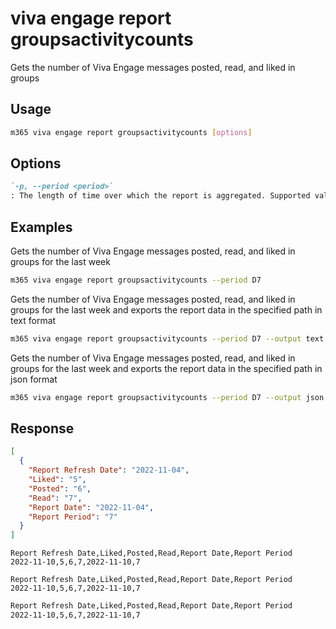 
# viva engage report groupsactivitycounts

Gets the number of Viva Engage messages posted, read, and liked in groups

## Usage

```sh
m365 viva engage report groupsactivitycounts [options]
```

## Options

```md definition-list
`-p, --period <period>`
: The length of time over which the report is aggregated. Supported values `D7`, `D30`, `D90`, `D180`.
```

<Global />

## Examples

Gets the number of Viva Engage messages posted, read, and liked in groups for the last week

```sh
m365 viva engage report groupsactivitycounts --period D7
```

Gets the number of Viva Engage messages posted, read, and liked in groups for the last week and exports the report data in the specified path in text format

```sh
m365 viva engage report groupsactivitycounts --period D7 --output text > "groupsactivitycounts.txt"
```

Gets the number of Viva Engage messages posted, read, and liked in groups for the last week and exports the report data in the specified path in json format

```sh
m365 viva engage report groupsactivitycounts --period D7 --output json > "groupsactivitycounts.json"
```

## Response

<Tabs>
  <TabItem value="JSON">

  ```json
  [
    {
      "Report Refresh Date": "2022-11-04",
      "Liked": "5",
      "Posted": "6",
      "Read": "7",
      "Report Date": "2022-11-04",
      "Report Period": "7"
    }
  ]
  ```

  </TabItem>
  <TabItem value="Text">

  ```text
  Report Refresh Date,Liked,Posted,Read,Report Date,Report Period
  2022-11-10,5,6,7,2022-11-10,7
  ```

  </TabItem>
  <TabItem value="CSV">

  ```csv
  Report Refresh Date,Liked,Posted,Read,Report Date,Report Period
  2022-11-10,5,6,7,2022-11-10,7
  ```

  </TabItem>
  <TabItem value="Markdown">

  ```md
  Report Refresh Date,Liked,Posted,Read,Report Date,Report Period
  2022-11-10,5,6,7,2022-11-10,7
  ```

  </TabItem>
</Tabs>

